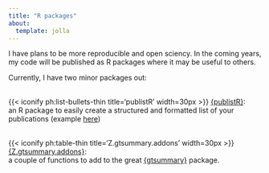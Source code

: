 ```yaml
---
title: "R packages"
about:
  template: jolla
---
```


I have plans to be more reproducible and open sciency. In the coming years, my code will be published as R packages where it may be useful to others.

Currently, I have two minor packages out:
\
\

{{< iconify ph:list-bullets-thin title='publistR' width=30px >}}
<a href="https://github.com/zheer-kejlberg/publistR">{publistR}</a>:   
an R package to easily create a structured and formatted list of your publications (example <a href="https://zheer.dk/cv/publications.html">here</a>)
\
\

{{< iconify ph:table-thin title='Z.gtsummary.addons' width=30px >}}
<a href="https://github.com/zheer-kejlberg/Z.gtsummary.addons">{Z.gtsummary.addons}</a>:  
a couple of functions to add to the great <a href="https://www.danieldsjoberg.com/gtsummary/">{gtsummary}</a> package.